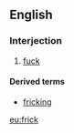 ==English==

===Interjection===
{{en-interj}}

# {{context|euphemistic}} [[fuck]]

====Derived terms====
* [[fricking]]

[[eu:frick]]